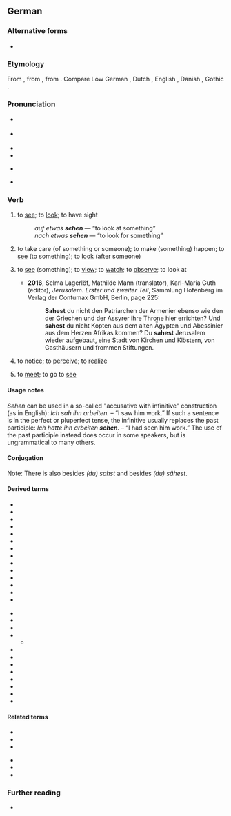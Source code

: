{{also|Sehen}}
==German==

===Alternative forms===
* {{m|de|sehn}} {{q|dated in formal prose, but still common informally or poetically}}

===Etymology===
From {{inh|de|goh|sehan}}, from {{inh|de|gem-pro|*sehwaną}}, from {{inh|de|ine-pro|*sekʷ-||to see}}. Compare Low German {{m|nds|sehn}}, Dutch {{m|nl|zien}}, English {{m|en|see}}, Danish {{m|da|se}}, Gothic {{m|got|𐍃𐌰𐌹𐍈𐌰𐌽}}.

===Pronunciation===
* {{IPA|/ˈzeː.ən/|lang=de}} {{a|official standard, but less common}}
* {{IPA|/zeːn/|lang=de}} {{a|predominant}}
* {{audio|De-sehen.ogg|audio (Germany)|lang=de}}
* {{audio|De-at-sehen.ogg|audio (Austria)|lang=de}}
* {{homophones|lang=de|Seen}} {{a|only according to the official standard}}
* {{rhymes|eːən|eːn|lang=de}}

===Verb===
{{de-verb-strong|class=5|sieht|sah|gesehen|past subjunctive=sähe}}

# {{lb|de|intransitive}} to [[see]]; to [[look]]; to have sight
#: {{syn|de|schauen|gucken}}
#: ''auf etwas '''sehen''''' — “to look at something”
#: ''nach etwas '''sehen''''' — “to look for something”
# {{lb|de|intransitive|with “[[nach]] ...”}} to take care (of something or someone); to make (something) happen; to [[see]] (to something); to [[look]] (after someone)
#: {{syn|de|schauen|gucken}}
# {{lb|de|transitive}} to [[see]] (something); to [[view]]; to [[watch]]; to [[observe]]; to look at
#: {{syn|de|schauen|gucken}}
#* '''2016''', Selma Lagerlöf, Mathilde Mann (translator), Karl-Maria Guth (editor), ''Jerusalem. Erster und zweiter Teil'', Sammlung Hofenberg im Verlag der Contumax GmbH, Berlin, page 225:
#*: '''Sahest''' du nicht den Patriarchen der Armenier ebenso wie den der Griechen und der Assyrer ihre Throne hier errichten? Und '''sahest''' du nicht Kopten aus dem alten Ägypten und Abessinier aus dem Herzen Afrikas kommen? Du '''sahest''' Jerusalem wieder aufgebaut, eine Stadt von Kirchen und Klöstern, von Gasthäusern und frommen Stiftungen.
# {{lb|de|transitive}} to [[notice]]; to [[perceive]]; to [[realize]]
# {{lb|de|reflexive|_|with a plural subject|or|transitive}} to [[meet]]; to go to [[see]]

====Usage notes====
''Sehen'' can be used in a so-called "accusative with infinitive" construction (as in English): ''Ich sah ihn arbeiten.'' – “I saw him work.” If such a sentence is in the perfect or pluperfect tense, the infinitive usually replaces the past participle: ''Ich hatte ihn arbeiten '''sehen'''.'' – “I had seen him work.” The use of the past participle instead does occur in some speakers, but is ungrammatical to many others.

====Conjugation====
{{de-conj-strong|seh|sah|gesehen|h||sieh|säh|a}}
Note: There is also {{m|de|sahest}} besides ''(du) sahst'' and {{m|de|sähst}} besides ''(du) sähest''.

====Derived terms====
{{rel-top|Derived terms}}
* {{l|de|absehen}}
* {{l|de|ansehen}}
* {{l|de|aufsehen}}
* {{l|de|aussehen}}
* {{l|de|besehen}}
* {{l|de|durchsehen}}
* {{l|de|einsehen}}
* {{l|de|ersehen}}
* {{l|de|fernsehen}}
* {{l|de|hervorsehen}}
* {{l|de|hinwegsehen}}
* {{l|de|nachsehen}}
* {{l|de|schwarzsehen}}
* {{l|de|Seher}}
{{rel-mid}}
* {{l|de|Sehfehler}}
* {{l|de|Sehkraft}}
* {{l|de|Sehnerv}}
* {{l|de|Sehschwäche}}
** {{l|de|Rot-Grün-Sehschwäche}} <!-- move to {{m|de|Sehschwäche}} when it exists -->
* {{l|de|Sehstärke}}
* {{l|de|übersehen}}
* {{l|de|umsehen}}
* {{l|de|versehen}}
* {{l|de|vorhersehen}}
* {{l|de|vorsehen}}
* {{l|de|wegsehen}}
* {{l|de|zusehen}}
{{rel-bottom}}

====Related terms====
{{rel-top}}
* {{l|de|Fernsehen}}
* {{l|de|Gesicht}}
* {{l|de|sehenswert}}
{{rel-mid}}
* {{l|de|sehenswürdig}}
* {{l|de|Sehnsucht}}
* {{l|de|Sicht}}
{{rel-bottom}}

===Further reading===
* {{R:Duden}}
